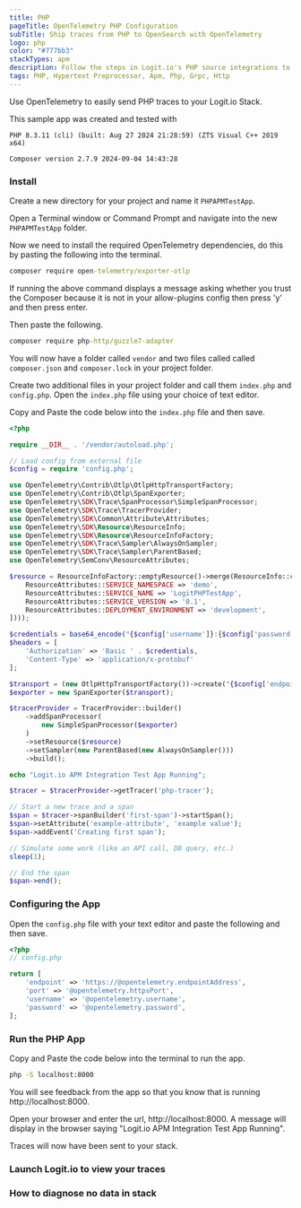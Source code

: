 ```yaml
---
title: PHP
pageTitle: OpenTelemetry PHP Configuration
subTitle: Ship traces from PHP to OpenSearch with OpenTelemetry
logo: php
color: "#777bb3"
stackTypes: apm
description: Follow the steps in Logit.io's PHP source integrations to ship traces from PHP to OpenSearch with OpenTelemetry.
tags: PHP, Hypertext Preprocessor, Apm, Php, Grpc, Http
---
```


Use OpenTelemetry to easily send PHP traces to your Logit.io Stack.

<Steps>

  <Callout type="info">
  This sample app was created and tested with

  `PHP 8.3.11 (cli) (built: Aug 27 2024 21:28:59) (ZTS Visual C++ 2019 x64)`

  `Composer version 2.7.9 2024-09-04 14:43:28`
  </Callout>

  ### Install

  Create a new directory for your project and name it `PHPAPMTestApp`.

  Open a Terminal window or Command Prompt and navigate into the new `PHPAPMTestApp` folder.

  Now we need to install the required OpenTelemetry dependencies, do this by pasting the following into the terminal.

  ```cmd copy
  composer require open-telemetry/exporter-otlp
  ```

  <Callout type="info">
    If running the above command displays a message asking whether you trust the Composer because it is not in your allow-plugins 
    config then press 'y' and then press enter. 
  </Callout>

  Then paste the following.

  ```cmd copy
  composer require php-http/guzzle7-adapter
  ```

  You will now have a folder called `vendor` and two files called called `composer.json` and `composer.lock` in your project folder.

  Create two additional files in your project folder and call them `index.php` and `config.php`. Open the `index.php` file using your choice of text editor.

  Copy and Paste the code below into the `index.php` file and then save.

  ```php copy filename="index.php" 
  <?php

  require __DIR__ . '/vendor/autoload.php';

  // Load config from external file
  $config = require 'config.php';

  use OpenTelemetry\Contrib\Otlp\OtlpHttpTransportFactory;
  use OpenTelemetry\Contrib\Otlp\SpanExporter;
  use OpenTelemetry\SDK\Trace\SpanProcessor\SimpleSpanProcessor;
  use OpenTelemetry\SDK\Trace\TracerProvider;
  use OpenTelemetry\SDK\Common\Attribute\Attributes;
  use OpenTelemetry\SDK\Resource\ResourceInfo;
  use OpenTelemetry\SDK\Resource\ResourceInfoFactory;
  use OpenTelemetry\SDK\Trace\Sampler\AlwaysOnSampler;
  use OpenTelemetry\SDK\Trace\Sampler\ParentBased;
  use OpenTelemetry\SemConv\ResourceAttributes;

  $resource = ResourceInfoFactory::emptyResource()->merge(ResourceInfo::create(Attributes::create([
      ResourceAttributes::SERVICE_NAMESPACE => 'demo',
      ResourceAttributes::SERVICE_NAME => 'LogitPHPTestApp',
      ResourceAttributes::SERVICE_VERSION => '0.1',
      ResourceAttributes::DEPLOYMENT_ENVIRONMENT => 'development',
  ])));

  $credentials = base64_encode("{$config['username']}:{$config['password']}"); 
  $headers = [
      'Authorization' => 'Basic ' . $credentials,
      'Content-Type' => 'application/x-protobuf'
  ];

  $transport = (new OtlpHttpTransportFactory())->create("{$config['endpoint']}:{$config['port']}/v1/traces", 'application/x-protobuf', $headers);
  $exporter = new SpanExporter($transport);

  $tracerProvider = TracerProvider::builder()
      ->addSpanProcessor(
          new SimpleSpanProcessor($exporter)
      )
      ->setResource($resource)
      ->setSampler(new ParentBased(new AlwaysOnSampler()))
      ->build();

  echo "Logit.io APM Integration Test App Running";

  $tracer = $tracerProvider->getTracer('php-tracer');

  // Start a new trace and a span
  $span = $tracer->spanBuilder('first-span')->startSpan();
  $span->setAttribute('example-attribute', 'example value');
  $span->addEvent('Creating first span');

  // Simulate some work (like an API call, DB query, etc.)
  sleep(1);

  // End the span
  $span->end();
  ```

  ### Configuring the App

  Open the `config.php` file with your text editor and paste the following and then save.

  <MissingOtelDetailsCallout />

  ```php copy filename="config.php" /@opentelemetry.password/  /@opentelemetry.username/ /@opentelemetry.httpsPort/ /@opentelemetry.endpointAddress/
  <?php
  // config.php

  return [
      'endpoint' => 'https://@opentelemetry.endpointAddress',
      'port' => '@opentelemetry.httpsPort',
      'username' => '@opentelemetry.username',
      'password' => '@opentelemetry.password',
  ];
  ```

  ### Run the PHP App

  Copy and Paste the code below into the terminal to run the app.

  ```cmd copy
  php -S localhost:8000
  ```

  You will see feedback from the app so that you know that is running http://localhost:8000.

  Open your browser and enter the url, http://localhost:8000. A message will display in the browser saying "Logit.io APM Integration Test App Running".

  Traces will now have been sent to your stack.

  ### Launch Logit.io to view your traces

  <LaunchVisualizer type="apm" />

  ### How to diagnose no data in stack

  <DiagnoseNoData />

</Steps>